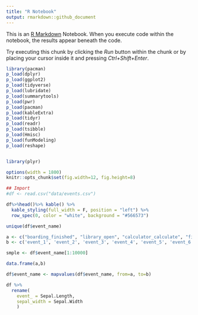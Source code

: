```yaml
---
title: "R Notebook"
output: rmarkdown::github_document
---
```


This is an [R Markdown](http://rmarkdown.rstudio.com) Notebook. When you execute code within the notebook, the results appear beneath the code. 

Try executing this chunk by clicking the *Run* button within the chunk or by placing your cursor inside it and pressing *Ctrl+Shift+Enter*. 



```r
library(pacman)
p_load(dplyr)
p_load(ggplot2)
p_load(tidyverse)
p_load(lubridate)
p_load(summarytools)
p_load(pwr)
p_load(pacman)
p_load(kableExtra)
p_load(tidyr)
p_load(readr)
p_load(tsibble)
p_load(Hmisc)
p_load(funModeling)
p_load(reshape)


library(plyr)

```

```r
options(width = 1800)
knitr::opts_chunk$set(fig.width=12, fig.height=8) 
```


```r
## Import
#df <- read.csv("data/events.csv")
```
```r
df%>%head()%>% kable() %>%
  kable_styling(full_width = F, position = "left") %>%
  row_spec(0, color = "white", background = "#566573")

```


```r

unique(df$event_name)

```

```r

a <- c("boarding_finished", "library_open", "calculator_calculate", "first_open", "boarding_accept_language", "diagnosis_open_camera", "diagnosis_detect_crop_group", "diagnosis_detect_crop", "diagnosis_detect_pathogen", "diagnosis_detect_other", "diagnosis_detect_object", "community_open_post")
b <- c('event_1', 'event_2', 'event_3', 'event_4', 'event_5', 'event_6', 'event_7', 'event_8', 'event_9', 'event_10', 'event_11', 'event_12')

smple <- df$event_name[1:10000]
```

```r

data.frame(a,b)

```



```r

df$event_name <- mapvalues(df$event_name, from=a, to=b)


```

```r

df %>% 
  rename(
    event_ = Sepal.Length,
    sepal_width = Sepal.Width
    )

```
